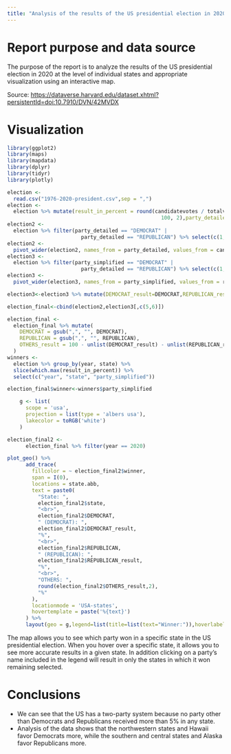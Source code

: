 ---
title: "Analysis of the results of the US presidential election in 2020"
---

# Report purpose and data source

The purpose of the report is to analyze the results of the US presidential election in 2020 at the level of individual states and appropriate visualization using an interactive map.

Source: <https://dataverse.harvard.edu/dataset.xhtml?persistentId=doi:10.7910/DVN/42MVDX>

# Visualization

```{r message=FALSE, warning=FALSE, include=FALSE}
library(ggplot2)
library(maps)
library(mapdata)
library(dplyr)
library(tidyr)
library(plotly)
```

```{r message=FALSE, warning=FALSE, include=FALSE}
election <-
  read.csv("1976-2020-president.csv",sep = ",")
election <-
  election %>% mutate(result_in_percent = round(candidatevotes / totalvotes *
                                                  100, 2),party_detailed= gsub("DEMOCRATIC-FARMER-LABOR", "DEMOCRAT", party_detailed)) %>% filter(state != "DISTRICT OF COLUMBIA")
election2 <-
  election %>% filter(party_detailed == "DEMOCRAT" |
                        party_detailed == "REPUBLICAN") %>% select(c(1, 2, 8, 9))
election2 <-
  pivot_wider(election2, names_from = party_detailed, values_from = candidate,values_fn = list(candidate = first))
election3 <-
  election %>% filter(party_simplified == "DEMOCRAT" |
                        party_detailed == "REPUBLICAN") %>% select(c(1, 2, 15, 16))
election3 <-
  pivot_wider(election3, names_from = party_simplified, values_from = result_in_percent,values_fn = list(result_in_percent = first))

election3<-election3 %>% mutate(DEMOCRAT_result=DEMOCRAT,REPUBLICAN_result=REPUBLICAN)

election_final<-cbind(election2,election3[,c(5,6)])

election_final <-
  election_final %>% mutate(
    DEMOCRAT = gsub(",", "", DEMOCRAT),
    REPUBLICAN = gsub(",", "", REPUBLICAN),
    OTHERS_result = 100 - unlist(DEMOCRAT_result) - unlist(REPUBLICAN_result)
  )
winners <-
  election %>% group_by(year, state) %>%
  slice(which.max(result_in_percent)) %>%
  select(c("year", "state", "party_simplified"))

election_final$winner<-winners$party_simplified

    g <- list(
      scope = 'usa',
      projection = list(type = 'albers usa'),
      lakecolor = toRGB('white')
    )
```


```{r echo=FALSE, message=FALSE, warning=FALSE}
election_final2 <-
      election_final %>% filter(year == 2020)

plot_geo() %>%
      add_trace(
        fillcolor = ~ election_final2$winner,
        span = I(0),
        locations = state.abb,
        text = paste0(
          "State: ",
          election_final2$state,
          "<br>",
          election_final2$DEMOCRAT,
          " (DEMOCRAT): ",
          election_final2$DEMOCRAT_result,
          "%",
          "<br>",
          election_final2$REPUBLICAN,
          " (REPUBLICAN): ",
          election_final2$REPUBLICAN_result,
          "%",
          "<br>",
          "OTHERS: ",
          round(election_final2$OTHERS_result,2),
          "%"
        ),
        locationmode = 'USA-states',
        hovertemplate = paste('%{text}')
      ) %>%
      layout(geo = g,legend=list(title=list(text="Winner:")),hoverlabel = list(font = list(size = 9)),title ="Results of the US presidential election in 2020")

```

The map allows you to see which party won in a specific state in the US presidential election. When you hover over a specific state, it allows you to see more accurate results in a given state. In addition clicking on a party's name included in the legend will result in only the states in which it won remaining selected.

# Conclusions

-   We can see that the US has a two-party system because no party other than Democrats and Republicans received more than 5% in any state.
-   Analysis of the data shows that the northwestern states and Hawaii favor Democrats more, while the southern and central states and Alaska favor Republicans more.
